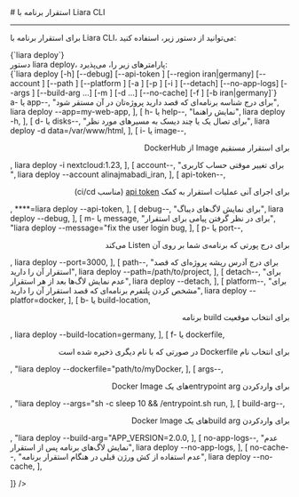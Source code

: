

<Layout>
<Head>
<title>مستندات استقرار برنامه با Liara CLI - لیارا</title>
</Head>
# استقرار برنامه با Liara CLI
<hr className="mb-2" />

برای 
استقرار برنامه با Liara CLI،
می‌توانید از دستور زیر، استفاده کنید: 

<div className="h-2" />
<div dir="ltr">
<Highlight className='bash'>
{`liara deploy`}
</Highlight>
</div>
<div className="h-2" />
<Asciinema id="deploy-app-using-cli" />


<Section id="command-parameters" title="پارامترهای دستور" />
دستور <Important>liara deploy</Important>، پارامترهای زیر را، می‌پذیرد:

<div className="h-2" />
<div dir="ltr">
<Highlight className='bash'>
{`liara deploy [-h] [--debug] [--api-token <value>] [--region iran|germany] [--account <value>] [--path
    <value>] [--platform <value>] [-a <value>] [-p <value>] [-i <value>] [--detach] [--no-app-logs] [--args <value>]
    [--build-arg <value>...] [-m <value>] [-d <value>...] [--no-cache] [-f <value>] [-b iran|germany]`}
</Highlight>
</div>

<Table headers={[
  "پارامتر",
  "توضیحات",
  "مثال",
]} data={[
  [
    <Important>a- یا app--</Important>,
    "برای درج  شناسه برنامه‌ای که قصد دارید پروژه‌تان در آن مستقر شود",
    <Important>liara deploy --app=my-web-app</Important>,
  ],
  [
    <Important>h- یا help--</Important>,
    "نمایش راهنما",
    <Important>liara deploy -h</Important>,
  ],
  [
    <Important>d- یا disks--</Important>,
    "برای تصال یک یا چند دیسک به مسیرهای مورد نظر",
    <Important>liara deploy -d data=/var/www/html</Important>,
  ],
  [
    <Important>i- یا image--</Important>,
    <div dir="rtl">
    <p>برای استقرار مستقیم Image از DockerHub</p>
    </div>,
    <Important>liara deploy -i nextcloud:1.23</Important>,
  ],
  [
    <Important>account--</Important>,
    "برای تغییر موقتی حساب کاربری ",
    <Important>liara deploy --account alinajmabadi_iran</Important>,
  ],
  [
    <Important>api-token--</Important>,
    <div dir="rtl">
    <p> برای اجرای آنی عملیات استقرار به کمک <a href="/references/liara-api/about" className="blue-link">api token</a> (مناسب ci/cd)</p>
    </div>,
    <Important>****=liara deploy --api-token</Important>,
  ],
  [
    <Important>debug--</Important>,
    "برای نمایش لاگ‌های دیباگ",
    <Important>liara deploy --debug</Important>,
  ],
  [
    <Important>m- یا message</Important>,
    "برای در نظر گرفتن پیامی برای استقرار",
    <Important>"liara deploy --message="fix the user login bug</Important>,
  ],
  [
    <Important>p- یا port--</Important>,
    <div dir="rtl">
    <p>برای درج پورتی که برنامه‌ی شما بر روی آن Listen می‌کند</p>
    </div>,
    <Important>liara deploy --port=3000</Important>,
  ],
  [
    <Important>path--</Important>,
    "برای درج آدرس ریشه پروژه‌ای که قصد استقرار آن را دارید",
    <Important>liara deploy --path=/path/to/project</Important>,
  ],
  [
    <Important>detach--</Important>,
    "برای عدم نمایش لاگ‌ها بعد از هر استقرار",
    <Important>liara deploy --detach</Important>,
  ],
  [
    <Important>platform--</Important>,
    "برای مشخص کردن پلتفرم برنامه‌ای که قصد استقرار آن را دارید",
    <Important>liara deploy --platfor=docker</Important>,
  ],
  [
    <Important>b- یا build-location</Important>,
    <div dir="rtl">
    <p>برای انتخاب موقعیت build برنامه</p>
    </div>,
    <Important>liara deploy --build-location=germany</Important>,
  ],
  [
    <Important>f- یا dockerfile</Important>,
    <div dir="rtl">
    <p>برای انتخاب نام Dockerfile در صورتی که با نام دیگری ذخیره شده است</p>
    </div>,
    <Important>"liara deploy --dockerfile="path/to/myDocker</Important>,
  ],
  [
    <Important>args--</Important>,
    <div dir="rtl">
    <p>برای واردکردن entrypoint argهای یک Docker Image</p>
    </div>,
    <Important>"liara deploy --args="sh -c sleep 10 && /entrypoint.sh run</Important>,
  ],
  [
    <Important>build-arg--</Important>,
    <div dir="rtl">
    <p>برای واردکردن build argهای یک Docker Image</p>
    </div>,
    <Important>"liara deploy --build-arg="APP_VERSION=2.0.0</Important>,
  ],
  [
    <Important>no-app-logs--</Important>,
    "عدم نمایش لاگ‌های برنامه پس از استقرار",
    <Important>liara deploy --no-app-logs</Important>,
  ],
  [
    <Important>no-cache--</Important>,
    "عدم استفاده از کش ورژن قبلی در هنگام استقرار برنامه",
    <Important>liara deploy --no-cache</Important>,
  ],

]} />
<div className="h-3" />

</Layout>